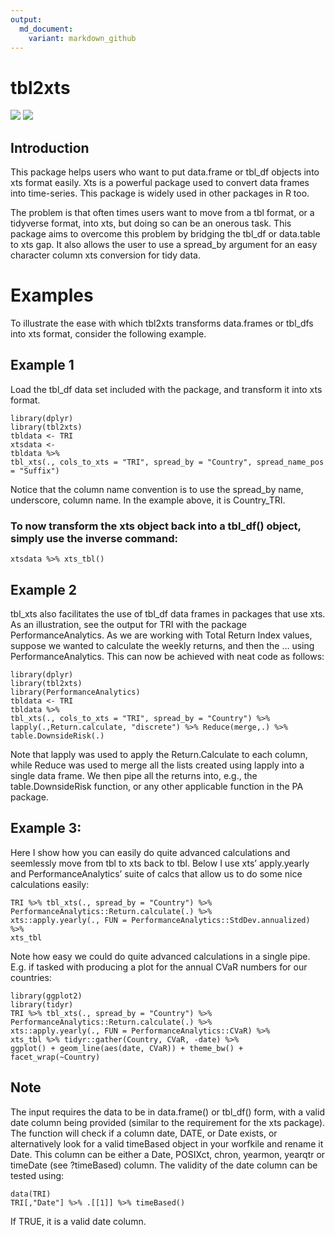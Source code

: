 ```yaml
---
output:
  md_document:
    variant: markdown_github
---
```


# tbl2xts

![](https://cranlogs.r-pkg.org/badges/tbl2xts?color=brightgreen)
![](https://cranlogs.r-pkg.org/badges/grand-total/tbl2xts?color=brightgreen)

## Introduction 

This package helps users who want to put data.frame or tbl_df objects into xts format easily. Xts is a powerful package used to convert data frames into time-series. This package is widely used in other packages in R too. 

The problem is that often times users want to move from a tbl format, or a tidyverse format, into xts, but doing so can be an onerous task. This package aims to overcome this problem by bridging the tbl_df or data.table to xts gap. It also allows the user to use a spread_by argument for an easy character column xts conversion for tidy data.

# Examples

To illustrate the ease with which tbl2xts transforms data.frames or tbl_dfs into xts format, consider the following example.

## Example 1   

Load the tbl_df data set included with the package, and transform it into xts format.

    library(dplyr)
    library(tbl2xts)
    tbldata <- TRI
    xtsdata <- 
    tbldata %>% 
    tbl_xts(., cols_to_xts = "TRI", spread_by = "Country", spread_name_pos = "Suffix")
    
Notice that the column name convention is to use the spread_by name, underscore, column name. In the example above, it is Country_TRI.

### To now transform the xts object back into a tbl_df() object, simply use the inverse command:

    xtsdata %>% xts_tbl()

## Example 2

tbl_xts also facilitates the use of tbl_df data frames in packages that use xts. As an illustration, see the output for TRI with the package PerformanceAnalytics. As we are working with Total Return Index values, suppose we wanted to calculate the weekly returns, and then the ... using PerformanceAnalytics. This can now be achieved with neat code as follows:

    library(dplyr)
    library(tbl2xts)
    library(PerformanceAnalytics)
    tbldata <- TRI
    tbldata %>% 
    tbl_xts(., cols_to_xts = "TRI", spread_by = "Country") %>% 
    lapply(.,Return.calculate, "discrete") %>% Reduce(merge,.) %>% table.DownsideRisk(.)

Note that lapply was used to apply the Return.Calculate to each column, while Reduce was used to merge all the lists created using lapply into a single data frame. We then pipe all the returns into, e.g., the table.DownsideRisk function, or any other applicable function in the PA package.

## Example 3:

Here I show how you can easily do quite advanced calculations and seemlessly move from tbl to xts back to tbl. Below I use xts' apply.yearly and PerformanceAnalytics' suite of calcs that allow us to do some nice calculations easily:

    TRI %>% tbl_xts(., spread_by = "Country") %>%  
    PerformanceAnalytics::Return.calculate(.) %>% 
    xts::apply.yearly(., FUN = PerformanceAnalytics::StdDev.annualized) %>% 
    xts_tbl

Note how easy we could do quite advanced calculations in a single pipe. E.g. if tasked with producing a plot for the annual CVaR numbers for our countries:

    library(ggplot2)
    library(tidyr)
    TRI %>% tbl_xts(., spread_by = "Country") %>%  
    PerformanceAnalytics::Return.calculate(.) %>% 
    xts::apply.yearly(., FUN = PerformanceAnalytics::CVaR) %>% 
    xts_tbl %>% tidyr::gather(Country, CVaR, -date) %>% 
    ggplot() + geom_line(aes(date, CVaR)) + theme_bw() + facet_wrap(~Country)

## Note

The input requires the data to be in data.frame() or tbl_df() form, with a valid date column being provided (similar to the requirement for the xts package). The function will check if a column date, DATE, or Date exists, or alternatively look for a valid timeBased object in your worfkile and rename it Date. This column can be either a Date, POSIXct, chron, yearmon, yearqtr or timeDate (see ?timeBased) column. The validity of the date column can be tested using:

    data(TRI)
    TRI[,"Date"] %>% .[[1]] %>% timeBased()

If TRUE, it is a valid date column.


